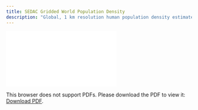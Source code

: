 ```yaml
---
title: SEDAC Gridded World Population Density
description: "Global, 1 km resolution human population density estimates based on national censuses and population registers, version 4.11"
---
```

<object data="./reports/sedac-popdensity-yeargrid5yr-v4.11_Processing and Verification Report.pdf" type="application/pdf" width="1024px" height="1000px">
    <embed src="./reports/sedac-popdensity-yeargrid5yr-v4.11_Processing and Verification Report.pdf">
        <p>This browser does not support PDFs. Please download the PDF to view it: <a href="./reports/sedac-popdensity-yeargrid5yr-v4.11_Processing and Verification Report.pdf">Download PDF</a>.</p>
    </embed>
</object>